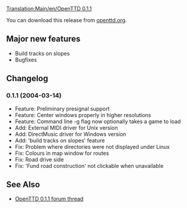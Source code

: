 [[Translation:Main/en/OpenTTD 0.1.1]]
{{en/OTTDVersions}}
{{en/Release|prev=OpenTTD 0.1|next=OpenTTD 0.1.2|date=2004-03-14}}

You can download this release from [http://www.openttd.org/download-stable/0.1.1 openttd.org].

==Major new features==
* Build tracks on slopes
* Bugfixes

==Changelog==
===0.1.1 (2004-03-14)===
* Feature: Preliminary presignal support
* Feature: Center windows properly in higher resolutions
* Feature: Command line -g flag now optionally takes a game to load
* Add: External MIDI driver for Unix version
* Add: DirectMusic driver for Windows version
* Add: 'build tracks on slopes' feature
* Fix: Problem where directories were not displayed under Linux
* Fix: Colours in map window for routes
* Fix: Road drive side
* Fix: 'Fund road construction' not clickable when unavailable

==See Also==
*[http://www.tt-forums.net/viewtopic.php?f=29&t=6707 OpenTTD 0.1.1 forum thread]